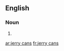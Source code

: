
==English==

===Noun===
{{head|en|plural}}

# {{plural of|jerry can|lang=en}}

[[ar:jerry cans]]
[[fr:jerry cans]]